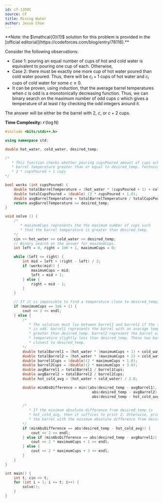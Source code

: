 ```yaml
---
id: cf-1359C
source: CF
title: Mixing Water
author: Jesse Choe
---
```


<Info title="Constant Time Solution">
**Note: the $\mathcal{O}(1)$ solution for this problem is provided in the
[official editorial](https://codeforces.com/blog/entry/78116).**
</Info>

Consider the following observations:

- Case 1: pouring an equal number of cups of hot and cold water is equivalent to pouring one cup of each. Otherwise,
- Case 2: there must be exactly one more cup of hot water poured than cold water poured. Thus, there will be $c_i + 1$ cups of hot water and $c_i$ cups of cold water for some $c \geq 0$.
- It can be proven, using induction, that the average barrel temperatures when $c$ is odd is a monotonically decreasing function. Thus, we can binary search on the maximum number of odd cups $c$ which gives a temperature of at least $t$ by checking the odd integers around it.

The answer will be either be the barrel with $2$, $c$, or $c + 2$ cups.

**Time Complexity:** $\mathcal{O}(\log N)$

<LanguageSection>

<CPPSection>

```cpp
#include <bits/stdc++.h>

using namespace std;

double hot_water, cold_water, desired_temp;

/*
   * This function checks whether pouring cupsPoured amount of cups achieves an average
   * barrel temperature greater than or equal to desired_temp. Technically, this represents
   * 2 * cupsPoured + 1 cups
*/

bool works (int cupsPoured) {
	double totalBarrelTemperature = (hot_water * (cupsPoured + 1) + cold_water * (cupsPoured));
	double totalCupsPoured = (double) (2 * cupsPoured + 1.0);
	double avgBarrelTemperature = totalBarrelTemperature / totalCupsPoured;
	return avgBarrelTemperature >= desired_temp;
}

void solve () {
	/* 
	   * maximumCups represents the the maximum number of cups such
	   * that the barrel temperature is greater than desired_temp.
	*/
	cin >> hot_water >> cold_water >> desired_temp;
	// Binary search on the answer for maximumCups.
	int left = 0, right = 1e6 + 1, maximumCups = 0;

	while (left <= right) {
		int mid = left + (right - left) / 2;
		if (works(mid)) {
			maximumCups = mid;
			left = mid + 1;
		} else {
			right = mid - 1;
		}
	}

	// If it is impossible to find a temperature close to desired_temp, then print 2
	if (maximumCups == 1e6 + 1) {
		cout << 2 << endl;
	} else {
		/*
		   * The solution must lie between barrel1 and barrel2 if the total number of cups
		   * is odd. barrel1 represents the barrel with an average temperature slightly
		   * greater than desired_temp. barrel2 represent the barrel with an average
		   * temperature slightly less than desired_temp. These two barrels will be the
		   * closest to desired_temp.
		*/
		double totalBarrel1 = (hot_water * (maximumCups + 1) + cold_water * maximumCups);
		double totalBarrel2 = (hot_water * (maximumCups + 2) + cold_water * (maximumCups + 1));
		double barrel1Cups = (double)(2 * maximumCups + 1.0);
		double barrel2Cups = (double)(2 * maximumCups + 3.0);
		double avgBarrel1 = totalBarrel1 / barrel1Cups;
		double avgBarrel2 = totalBarrel2 / barrel2Cups;
		double hot_cold_avg = (hot_water + cold_water) / 2.0;

		double minAbsDifference = min({abs(desired_temp - avgBarrel1),
										abs(desired_temp - avgBarrel2),
										abs(desired_temp - hot_cold_avg)});
		
		/*
		   * If the minimum absolute difference from desired_temp is
		   * hot_cold_avg, then it suffices to print 2. Otherwise, print
		   * the barrel with the minimum absolute difference from desired_temp.
		*/
		if (minAbsDifference == abs(desired_temp - hot_cold_avg)) {
			cout << 2 << endl;
		} else if (minAbsDifference == abs(desired_temp - avgBarrel1)) {
			cout << 2 * maximumCups + 1 << endl;
		} else {
			cout << 2 * maximumCups + 3 << endl;
		}
	}
}

int main() {
	int t; cin >> t;
	for (int i = 1; i <= t; i++) {
		solve();
	}
}
```

</CPPSection>

</LanguageSection>
